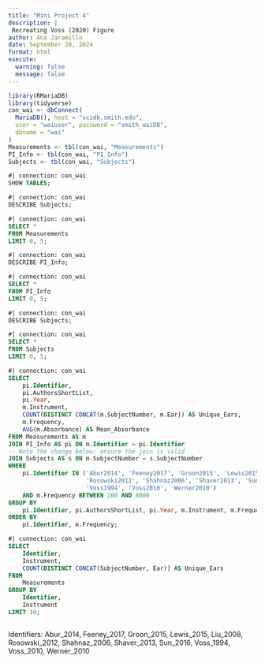```yaml
---
title: "Mini Project 4"
description: |
 Recreating Voss (2020) Figure
author: Ana Jaramillo
date: September 28, 2024
format: html
execute:
  warning: false
  message: false
---
```


```r
library(RMariaDB)
library(tidyverse)
con_wai <- dbConnect(
  MariaDB(), host = "scidb.smith.edu",
  user = "waiuser", password = "smith_waiDB", 
  dbname = "wai"
)
Measurements <- tbl(con_wai, "Measurements")
PI_Info <- tbl(con_wai, "PI_Info")
Subjects <- tbl(con_wai, "Subjects")
```

```sql
#| connection: con_wai
SHOW TABLES;
```

```sql
#| connection: con_wai
DESCRIBE Subjects;
```

```sql
#| connection: con_wai
SELECT *
FROM Measurements
LIMIT 0, 5;
```

```sql
#| connection: con_wai
DESCRIBE PI_Info;
```

```sql
#| connection: con_wai
SELECT *
FROM PI_Info
LIMIT 0, 5;

```

```sql
#| connection: con_wai
DESCRIBE Subjects;
```

```sql
#| connection: con_wai
SELECT *
FROM Subjects
LIMIT 0, 5;
```

```sql
#| connection: con_wai
SELECT 
    pi.Identifier,
    pi.AuthorsShortList,
    pi.Year,
    m.Instrument,
    COUNT(DISTINCT CONCAT(m.SubjectNumber, m.Ear)) AS Unique_Ears,
    m.Frequency,
    AVG(m.Absorbance) AS Mean_Absorbance
FROM Measurements AS m
JOIN PI_Info AS pi ON m.Identifier = pi.Identifier
-- Note the change below: ensure the join is valid
JOIN Subjects AS s ON m.SubjectNumber = s.SubjectNumber
WHERE 
    pi.Identifier IN ('Abur2014', 'Feeney2017', 'Groon2015', 'Lewis2015', 'Liu2008',
                      'Rosowski2012', 'Shahnaz2006', 'Shaver2013', 'Sun2016', 
                      'Voss1994', 'Voss2010', 'Werner2010') 
    AND m.Frequency BETWEEN 200 AND 8000
GROUP BY 
    pi.Identifier, pi.AuthorsShortList, pi.Year, m.Instrument, m.Frequency
ORDER BY 
    pi.Identifier, m.Frequency;


```

```sql
#| connection: con_wai
SELECT 
    Identifier, 
    Instrument, 
    COUNT(DISTINCT CONCAT(SubjectNumber, Ear)) AS Unique_Ears
FROM 
    Measurements
GROUP BY 
    Identifier, 
    Instrument
LIMIT 10;
```

```{}
```

Identifiers: Abur_2014, Feeney_2017, Groon_2015, Lewis_2015, Liu_2008, Rosowski_2012, Shahnaz_2006, Shaver_2013, Sun_2016, Voss_1994, Voss_2010, Werner_2010
